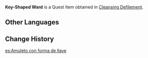 {{Item Infobox
|id           = 100772
|image        = Item Key-Shaped Ward.png
|type         = Quest Items
|description  = An ancient and mysterious item shaped like an ancient key. Where there's a key, there's a lock &mdash; but this key's lock is about to be breached by the defilement absorbed by the tree's roots.<br />According to [[Hanachirusato]], these wards are needed to conduct the Sacred Sakura Cleansing Ritual.
|source1      = [[Cleansing Defilement]]
}}
'''Key-Shaped Ward''' is a Quest Item obtained in [[Cleansing Defilement]].

==Other Languages==
{{Other Languages
|default_hidden = 1
|en      = Key-Shaped Ward
|zhs     = 钥形的「镇物」
|zhs_rm  = Yào Xíng de "Zhènwù"
|zht     = 鑰形的「鎮物」
|zht_rm  = Yào Xíng de "Zhènwù"
|ja      = 鍵の形をした「鎮め物」
|ja_rm   = Kagi no Katachi no Shita "Shizumemono"
|ko      = 열쇠 모양 「주술 도구」
|ko_rm   = Yeolsoe Moyang "Jusul Dogu"
|es      = Amuleto con forma de llave
|fr      = Amulette en forme de clé
|ru      = Оберег в форме ключа
|th      = "เครื่องราง" รูปทรงกุญแจ
|th_rm   = 
|vi      = "Vật Trấn Giữ" Hình Chìa Khóa
|de      = Schlüsselförmiges „Omamori“
|id      = Jimat Penangkal Berbentuk Kunci
|pt      = Amuleto em Formato de Chave
|tr      = Anahtar Şeklinde Tılsım
|it      = Amuleto a forma di chiave
}}

==Change History==
{{Change History|2.0}}
[[es:Amuleto con forma de llave]]